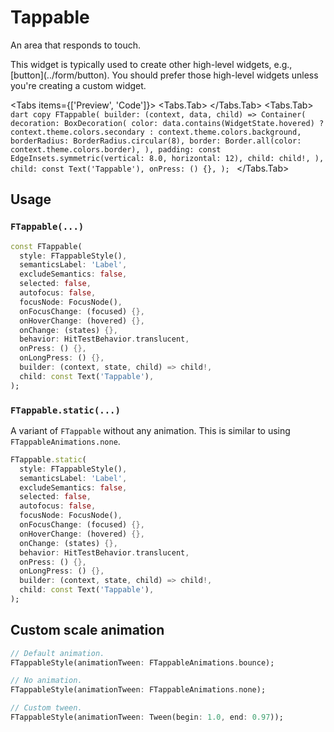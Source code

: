 
# Tappable

An area that responds to touch.

<LinkBadgeGroup>
    <LinkBadge label="API Reference" href="https://pub.dev/documentation/forui/latest/forui.foundation/FTappable-class.html"/>
</LinkBadgeGroup>

<Callout type="info">
  This widget is typically used to create other high-level widgets, e.g., [button](../form/button). You should prefer
  those high-level widgets unless you're creating a custom widget.
</Callout>

<Tabs items={['Preview', 'Code']}>
  <Tabs.Tab>
    <Widget name='tappable' query={{}} height={300}/>
  </Tabs.Tab>
  <Tabs.Tab>
    ```dart copy
    FTappable(
      builder:
          (context, data, child) => Container(
            decoration: BoxDecoration(
              color:
                  data.contains(WidgetState.hovered) ? context.theme.colors.secondary : context.theme.colors.background,
              borderRadius: BorderRadius.circular(8),
              border: Border.all(color: context.theme.colors.border),
            ),
            padding: const EdgeInsets.symmetric(vertical: 8.0, horizontal: 12),
            child: child!,
          ),
      child: const Text('Tappable'),
      onPress: () {},
    );
    ```
  </Tabs.Tab>
</Tabs>

## Usage

### `FTappable(...)`

```dart copy
const FTappable(
  style: FTappableStyle(),
  semanticsLabel: 'Label',
  excludeSemantics: false,
  selected: false,
  autofocus: false,
  focusNode: FocusNode(),
  onFocusChange: (focused) {},
  onHoverChange: (hovered) {},
  onChange: (states) {},
  behavior: HitTestBehavior.translucent,
  onPress: () {},
  onLongPress: () {},
  builder: (context, state, child) => child!,
  child: const Text('Tappable'),
);
```

### `FTappable.static(...)`

A variant of `FTappable` without any animation. This is similar to using `FTappableAnimations.none`.

```dart copy
FTappable.static(
  style: FTappableStyle(),
  semanticsLabel: 'Label',
  excludeSemantics: false,
  selected: false,
  autofocus: false,
  focusNode: FocusNode(),
  onFocusChange: (focused) {},
  onHoverChange: (hovered) {},
  onChange: (states) {},
  behavior: HitTestBehavior.translucent,
  onPress: () {},
  onLongPress: () {},
  builder: (context, state, child) => child!,
  child: const Text('Tappable'),
);
```

## Custom scale animation

```dart copy
// Default animation.
FTappableStyle(animationTween: FTappableAnimations.bounce);

// No animation.
FTappableStyle(animationTween: FTappableAnimations.none);

// Custom tween.
FTappableStyle(animationTween: Tween(begin: 1.0, end: 0.97));
```
